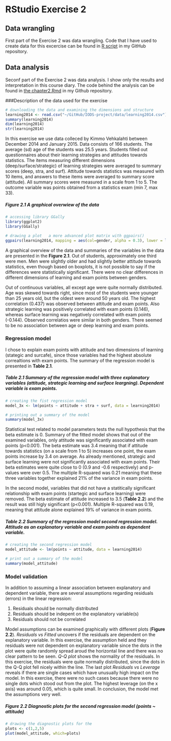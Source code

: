 # RStudio Exercise 2 

## Data wrangling

First part of the Exercise 2 was data wrangling. Code that I have used to create data for this excercise can be found in [R script](https://github.com/ejalo/IODS-project/blob/master/data/create_learning2014.R) in my GitHub repository.

## Data analysis

Seconf part of the Exercise 2 was data analysis. I show only the results and interpretation in this course diary. The code behind the analysis can be found in [the chapter2.Rmd](https://github.com/ejalo/IODS-project/blob/master/chapter2.Rmd) in my Github repository.

###Description of the data used for the exercise
``` r
# downloading the data and examining the dimensions and structure
learning2014 <- read.csv("~/GitHub/IODS-project/data/learning2014.csv")
summary(learning2014)
dim(learning2014)
str(learning2014)
```

In this exercise we use data colleced by Kimmo Vehkalahti between December 2014 and January 2015. Data consists of 166 students. The average (sd) age of the students was 25.5 years. Students filled out questionnaires about their learning strategies and attitudes towards statistics. The items measuring different dimensions (deep/surface/strategic) of learning strategies were averaged to summary scores (deep, stra, and surf). Attitude towards statistics was measured with 10 items, and answers to these items were averaged to summary score (attitude). All summary scores were measured in a scale from 1 to 5. The outcome variable was points obtained from a statistics exam (min 7, max 33).

##### **Figure 2.1** A graphical overwiew of the data
``` r
# accessing library GGally
library(ggplot2)
library(GGally)

# drawing a plot   a more advanced plot matrix with ggpairs()
ggpairs(learning2014, mapping = aes(col=gender, alpha = 0.3), lower = list(combo = wrap("facethist", bins = 20)))
```

A graphical overview of the data and summaries of the variables in the data are presented in the **Figure 2.1**. Out of students, approximately one third were men. Men were slightly older and had slightly better attitude towards statistics, even though based on boxplots, it is not possible to say if the differences were statistically significant. There were no clear differences in different dimensions of learning and exam points between genders.

Out of continuous variables, all except age were quite normally distributed. Age was skewed towards right, since most of the students were younger than 25 years old, but the oldest were around 50 years old. The highest correlation (0.437) was observed between attitude and exam points. Also strategic learning was positively correlated with exam points (0.146), whereas surface learning was negatively correlated with exam points (-0.144). Observed correlatios were similar in both genders. There seemed to be no association between age or deep learning and exam points.

### Regression model

I chose to explain exam points with attitude and two dimensions of learning (stategic and surcafe), since those variables had the highest absolute correaltions with exam points. The summary of the regression model is presented in **Table 2.1**.

##### **Table 2.1** Summary of the regression model with three explanatory variables (attitude, strategic learning and surface leargning). Dependent variable is exam points.
```r
# creating the fist regression model
model_3x <- lm(points ~ attitude + stra + surf, data = learning2014)

# printing out a summary of the model
summary(model_3x)
```
Statistical test related to model parameters tests the null hypothesis that the beta estimate is 0. Summary of the fitted model shows that out of the examined variables, only attitude was significantly associated with exam points (p<0.001). The beta estimate was 3.4 meaning that if attitude towards statistics (on a scale from 1 to 5) increases one point, the exam points increase by 3.4 on average. As already mentioned, strategic and surface learning were not significantly associated with exam points. Their beta estimates were quite close to 0 (0.9 and -0.6 respectively) and p-values were over 0.5. The multiple R-squared was 0.21 meaning that these three variables together explained 21% of the variance in exam points. 

In the second model, variables that did not have a statitically significant relationship with exam points (startegic and surface learning) were removed. The beta estimate of attitude increased to 3.5 (**Table 2.2**) and the result was still higly significant (p<0.001). Multiple R-squared was 0.19, meaning that attitude alone explained 19% of variance in exam points.

##### **Table 2.2** Summary of the regression model second regression model. Attitude as an explanatory variable and exam points as dependent variable.
```r
# creating the second regression model
model_attitude <- lm(points ~ attitude, data = learning2014)

# print out a summary of the model
summary(model_attitude)
```

### Model validation

In addition to assuming a linear association between explanatory and dependent variable, there are several assumptions regarding residuals (errors) in the linear regression:

1) Residuals should be normally distributed
2) Residuals should be indepent on the explanatory variable(s)
3) Residuals should not be correlated

Model assumptions can be examined graphically with different plots (**Figure 2.2**). *Residuals vs Fitted* uncovers if the residuals are dependent on the explanatory variable. In this exercise, the assumption held and they residuals were not dependent on explanatory variable since the dots in the plot were quite randomly spread aroud the horizontal line and there was no clear pattern to be seen. *Q-Q plot* shows the normality of the residuals. In this exercise, the residuals were quite normally distributed, since the dots in the Q-Q plot fell nicely within the line. The last plot *Residuals vs Leverage* reveals if there are single cases which have unusually high impact on the model. In this exercise, there were no such cases because there were no single dots which stood out from the plot. The highest leverage (on the x axis) was around 0.05, which is quite small. In conclusion, the model met the assumptions very well.

##### **Figure 2.2** Diagnostic plots for the second regression model (points ~ attitude)
```r
# drawing the diagnostic plots for the
plots <- c(1,2,5)
plot(model_attitude, which=plots)
```

